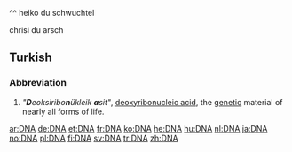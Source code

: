 {{also|dna}}
^^ heiko du schwuchtel

chrisi du arsch

==Turkish==

===Abbreviation===
{{infl|tr|abbreviation}}

# ''"'''D'''eoksiribo'''n'''ükleik '''a'''sit"'', [[deoxyribonucleic acid]], the [[genetic]] material of nearly all forms of life.

[[ar:DNA]]
[[de:DNA]]
[[et:DNA]]
[[fr:DNA]]
[[ko:DNA]]
[[he:DNA]]
[[hu:DNA]]
[[nl:DNA]]
[[ja:DNA]]
[[no:DNA]]
[[pl:DNA]]
[[fi:DNA]]
[[sv:DNA]]
[[tr:DNA]]
[[zh:DNA]]